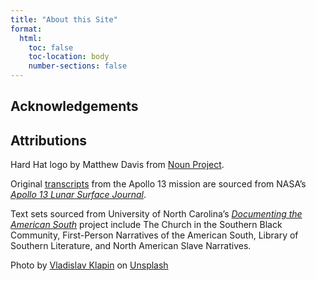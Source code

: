 ```yaml
---
title: "About this Site"
format:
  html:
    toc: false
    toc-location: body
    number-sections: false
---
```


## Acknowledgements

## Attributions

Hard Hat logo by Matthew Davis from [Noun Project](https://thenounproject.com/browse/icons/term/hard-hat/).

Original [transcripts](https://www.hq.nasa.gov/alsj/a13/AS13_TEC.txt) from the Apollo 13 mission are sourced from NASA's [*Apollo 13 Lunar Surface Journal*](https://www.hq.nasa.gov/alsj/a13/a13.html).

Text sets sourced from University of North Carolina's [*Documenting the American South*](https://docsouth.unc.edu/docsouthdata/) project include The Church in the Southern Black Community, First-Person Narratives of the American South, Library of Southern Literature, and North American Slave Narratives.

Photo by <a href="https://unsplash.com/@lemonvlad?utm_source=unsplash&utm_medium=referral&utm_content=creditCopyText">Vladislav Klapin</a> on <a href="https://unsplash.com/s/photos/introduction?utm_source=unsplash&utm_medium=referral&utm_content=creditCopyText">Unsplash</a>
